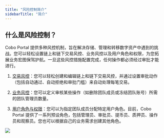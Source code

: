 ```yaml
---
title: "风险控制简介"
sidebarTitle: "简介"
---
```


## 什么是风险控制？

Cobo Portal 提供多种风控机制，旨在解决存储、管理和转移数字资产中遇到的挑战。您可以轻松设置链上和链下交易风控、业务风控以及用户角色和权限，为您拓展业务宏图保驾护航。一旦这些风控措施配置完成，任何操作都必须经过审批才能进行。

1. [交易风控](/cn/portal/risk-controls/tx-policies-overview)：您可以轻松创建和编辑链上和链下交易风控，并通过设置审批动作（包括自动通过、自动拒绝和审批门槛）来自动处理每笔交易。

2. [业务风控](/cn/portal/organization/governance-intro)：您可以定义审核某些操作（如删除团队成员或冻结团队账号）所需的团队管理员数量。

3. [用户角色与权限](/cn/portal/organization/roles-and-permissions)：您可以为指定团队成员分配特定用户角色。目前，Cobo Portal 提供了一系列预设角色，包括管理员、审批员、提币员、质押员、操作员和观察员。您也可以根据自己的业务需求创建其他角色。
<img src="/cn/images/risk-controls/risk_control_cn.svg" className="screenshot_full_screen"/>
